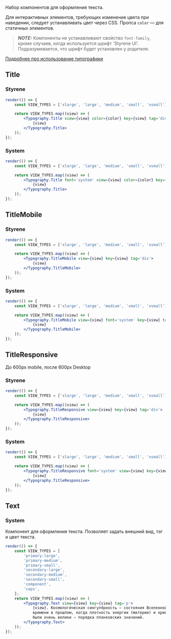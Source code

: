 Набор компонентов для оформления текста.

Для интерактивных элементов, требующих изменение цвета при наведении, следует устанавливать цвет через CSS. Пропса `color` — для статичных элементов.

> **_NOTE:_** Компоненты не устанавливают свойство `font-family`, кроме случаев, когда используется шрифт 'Styrene UI'. Подразумевается, что шрифт будет установлен у родителя.

[Подробнее про использование типографики](https://core-ds.github.io/core-components/master/?path=/docs/инструкции-типографика--page)

## Title

### Styrene

```jsx live
render(() => {
    const VIEW_TYPES = ['xlarge', 'large', 'medium', 'small', 'xsmall'];

    return VIEW_TYPES.map((view) => (
        <Typography.Title view={view} color={color} key={view} tag='div'>
            {view}
        </Typography.Title>
    ));
});
```

### System

```jsx live
render(() => {
    const VIEW_TYPES = ['xlarge', 'large', 'medium', 'small', 'xsmall'];

    return VIEW_TYPES.map((view) => (
        <Typography.Title font='system' view={view} color={color} key={view} tag='div'>
            {view}
        </Typography.Title>
    ));
});
```

## TitleMobile

### Styrene

```jsx live
render(() => {
    const VIEW_TYPES = ['xlarge', 'large', 'medium', 'small', 'xsmall'];

    return VIEW_TYPES.map((view) => (
        <Typography.TitleMobile view={view} key={view} tag='div'>
            {view}
        </Typography.TitleMobile>
    ));
});
```

### System

```jsx live
render(() => {
    const VIEW_TYPES = ['xlarge', 'large', 'medium', 'small', 'xsmall'];

    return VIEW_TYPES.map((view) => (
        <Typography.TitleMobile view={view} font='system' key={view} tag='div'>
            {view}
        </Typography.TitleMobile>
    ));
});
```

## TitleResponsive

До 600рх mobile, после 600px Desktop

### Styrene

```jsx live
render(() => {
    const VIEW_TYPES = ['xlarge', 'large', 'medium', 'small', 'xsmall'];

    return VIEW_TYPES.map((view) => (
        <Typography.TitleResponsive view={view} key={view} tag='div'>
            {view}
        </Typography.TitleResponsive>
    ));
});
```

### System

```jsx live
render(() => {
    const VIEW_TYPES = ['xlarge', 'large', 'medium', 'small', 'xsmall'];

    return VIEW_TYPES.map((view) => (
        <Typography.TitleResponsive font='system' view={view} key={view} tag='div'>
            {view}
        </Typography.TitleResponsive>
    ));
});
```

## Text

### System

Компонент для оформления текста. Позволяет задать внешний вид, тэг и цвет текста.

```jsx live
render(() => {
    const VIEW_TYPES = [
        'primary-large',
        'primary-medium',
        'primary-small',
        'secondary-large',
        'secondary-medium',
        'secondary-small',
        'component',
        'caps',
    ];
    return VIEW_TYPES.map((view) => (
        <Typography.Text view={view} key={view} tag='p'>
            {view}. Космологи́ческая сингуля́рность — состояния Вселенной в определённый момент
            времени в прошлом, когда плотность энергии (материи) и кривизна пространства-времени
            были очень велики — порядка планковских значений.
        </Typography.Text>
    ));
});
```
